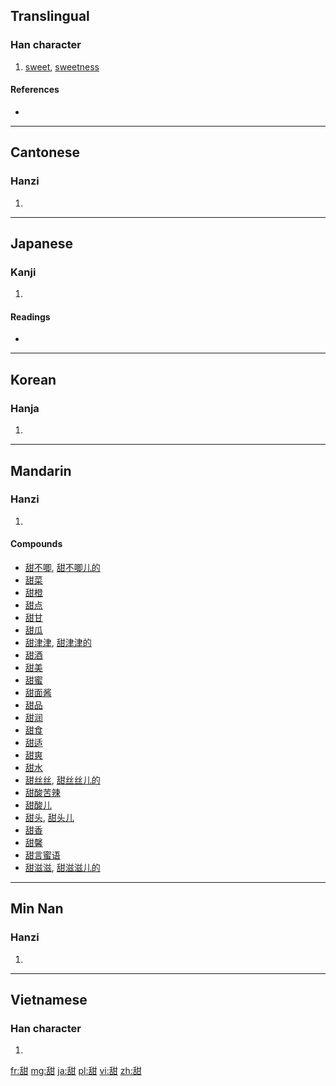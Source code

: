 {{also|甛}}
==Translingual==

===Han character===
{{Han char|rn=99|rad=甘|as=06|sn=11|four=2467<sub>0</sub>|canj=竹口廿一 (HRTM)}}

# [[sweet]], [[sweetness]]

====References====
* {{Han ref|kx=0754.130|dkj=21656|dj=1161.060|hdz=42414.090|uh=751C|ud=29980|bh=B2A2|bd=45730}}

----

==Cantonese==

===Hanzi===
{{yue-hanzi|jyut=|y=tim4}}

# {{defn|Cantonese|sort=甘06}}

----

==Japanese==

===Kanji===
{{ja-kanji|grade=|rs=甘06}}

# {{defn|Japanese|sort=甘06}}

====Readings====
* {{ja-readings|on=[[てん]] (ten)|kun=[[うまい]] (umai)}}

----

==Korean==

===Hanja===
{{ko-hanja|hangeul=첨|eumhun=|rv=cheom|mr=ch'ŏm|y=chem}}

# {{defn|Korean|sort=甘06}}

----

==Mandarin==

===Hanzi===
{{cmn-hanzi|pin=[[tián]] ([[tian2]])|wg=t'ien<sup>2</sup>}}

# {{defn|Mandarin|sort=甘06}}

====Compounds====
* [[甜不唧]], [[甜不唧儿的]]
* [[甜菜]]
* [[甜橙]]
* [[甜点]]
* [[甜甘]]
* [[甜瓜]]
* [[甜津津]], [[甜津津的]]
* [[甜酒]]
* [[甜美]]
* [[甜蜜]]
* [[甜面酱]]
* [[甜品]]
* [[甜润]]
* [[甜食]]
* [[甜适]]
* [[甜爽]]
* [[甜水]]
* [[甜丝丝]], [[甜丝丝儿的]]
* [[甜酸苦辣]]
* [[甜酸儿]]
* [[甜头]], [[甜头儿]]
* [[甜香]]
* [[甜馨]]
* [[甜言蜜语]]
* [[甜滋滋]], [[甜滋滋儿的]]

----

==Min Nan==

===Hanzi===
{{nan-hanzi|poj=tiⁿ}}

# {{defn|Min Nan}}

----

==Vietnamese==

===Han character===
{{vi-hantu|[[điềm]]|rs=甘06}}

# {{defn|Vietnamese|sort=甘06}}

[[fr:甜]]
[[mg:甜]]
[[ja:甜]]
[[pl:甜]]
[[vi:甜]]
[[zh:甜]]